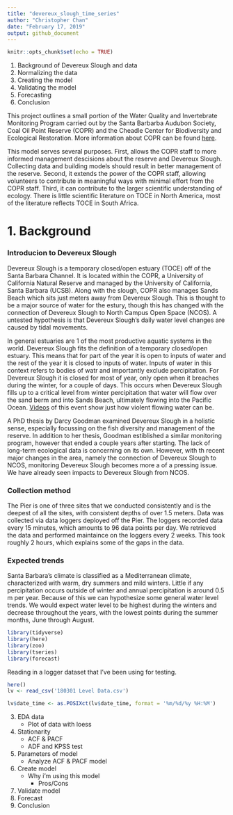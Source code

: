 ```yaml
---
title: "devereux_slough_time_series"
author: "Christopher Chan"
date: "February 17, 2019"
output: github_document
---
```


```r
knitr::opts_chunk$set(echo = TRUE)
```


1. Background of Devereux Slough and data
2. Normalizing the data
3. Creating the model
4. Validating the model
5. Forecasting
6. Conclusion

This project outlines a small portion of the Water Quality and Invertebrate Monitoring Program carried out by the Santa Barbarba Audubon Society, Coal Oil Point Reserve (COPR) and the Cheadle Center for Biodiversity and Ecological Restoration. More information about COPR can be found [here](https://copr.nrs.ucsb.edu/).

This model serves several purposes. First, allows the COPR staff to more informed management descisions about the reserve and Devereux Slough. Collecting data and building models should result in better management of the reserve. Second, it extends the power of the COPR staff, allowing volunteers to contribute in meaningful ways with minimal effort from the COPR staff. Third, it can contribute to the larger scientific understanding of ecology. There is little scientific literature on TOCE in North America, most of the literature reflects TOCE in South Africa.

# 1. Background

### Introducion to Devereux Slough

Devereux Slough is a temporary closed/open estuary (TOCE) off of the Santa Barbara Channel. It is located within the COPR, a University of California Natural Reserve and managed by the University of California, Santa Barbara (UCSB). Along with the slough, COPR also manages Sands Beach which sits just meters away from Devereux Slough. This is thought to be a major source of water for the estury, though this has changed with the connection of Devereux Slough to North Campus Open Space (NCOS). 
A untested hypothesis is that Devereux Slough's daily water level changes are caused by tidal movements. 

In general estuaries are 1 of the most productive aquatic systems in the world. Devereux Slough fits the definition of a temporary closed/open estuary. This means that for part of the year it is open to inputs of water and  the rest of the year it is closed to inputs of water. Inputs of water in this context refers to bodies of watr and importantly exclude percipitation. For Devereux Slough it is closed for most of year, only open when it breaches during the winter, for a couple of days. This occurs when Devereux Slough fills up to a critical level from winter percipitation that water will flow over the sand berm and into Sands Beach, ultimately flowing into the Pacific Ocean. [Videos](https://www.youtube.com/watch?v=DVUcGfp0blE) of this event show just how violent flowing water can be.

A PhD thesis by Darcy Goodman examined Devereux Slough in a holistic sense, especially focussing on the fish diversity and management of the reserve. In addition to her thesis, Goodman estiblished a similar monitoring program, however that ended a couple years after starting. The lack of long-term ecological data is concerning on its own. However, with th recent major changes in the area, namely the connection of Devereux Slough to NCOS, monitoring Devereux Slough becomes more a of a pressing issue. We have already seen impacts to Devereux Slough from NCOS.
    

### Collection method
The Pier is one of three sites that we conducted consistently and is the deepest of all the sites, with consistent depths of over 1.5 meters. Data was collected via data loggers deployed off the Pier.  The loggers recorded data every 15 minutes, which amounts to 96 data points per day. We retrieved the data and performed maintaince on the loggers every 2 weeks. This took roughly 2 hours, which explains some of the gaps in the data. 

### Expected trends
Santa Barbara's climate is classified as a Mediterranean climate, characterized with warm, dry summers and mild winters. Little if any percipitation occurs outside of winter and annual percipitation is around 0.5 m per year. Because of this we can hypothesize some general water level trends. We would expect water level to be highest during the winters and decrease throughout the years, with the lowest points during the summer months, June through August.
    

```r
library(tidyverse)
library(here)
library(zoo)
library(tseries)
library(forecast)
```

Reading in a logger dataset that I've been using for testing.
```r
here()
lv <- read_csv('180301 Level Data.csv')

lv$date_time <- as.POSIXct(lv$date_time, format = '%m/%d/%y %H:%M')
```
  
3. EDA data
    * Plot of data with loess
4. Stationarity
    * ACF & PACF
    * ADF and KPSS test
5. Parameters of model
    * Analyze ACF & PACF model
6. Create model
    * Why i'm using this model
        * Pros/Cons
7. Validate model
8. Forecast
9. Conclusion
